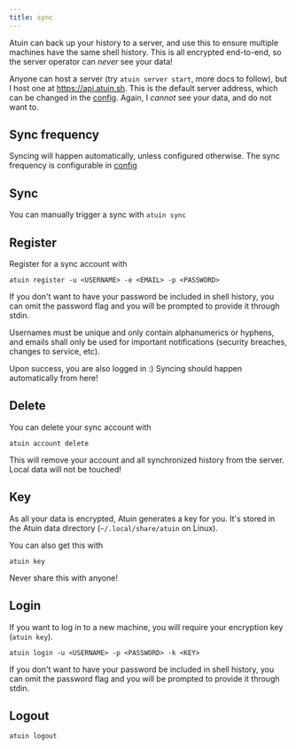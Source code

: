 ```yaml
---
title: sync
---
```


Atuin can back up your history to a server, and use this to ensure multiple
machines have the same shell history. This is all encrypted end-to-end, so the
server operator can _never_ see your data!

Anyone can host a server (try `atuin server start`, more docs to follow), but I
host one at https://api.atuin.sh. This is the default server address, which can
be changed in the [config](/configuration/config#sync_address). Again, I _cannot_ see your data, and
do not want to.

## Sync frequency

Syncing will happen automatically, unless configured otherwise. The sync
frequency is configurable in [config](/configuration#sync_frequency)

## Sync

You can manually trigger a sync with `atuin sync`

## Register

Register for a sync account with

```
atuin register -u <USERNAME> -e <EMAIL> -p <PASSWORD>
```

If you don't want to have your password be included in shell history, you can omit
the password flag and you will be prompted to provide it through stdin.

Usernames must be unique and only contain alphanumerics or hyphens,
and emails shall only be used for important notifications (security breaches, changes to service, etc).

Upon success, you are also logged in :) Syncing should happen automatically from
here!

## Delete

You can delete your sync account with

```
atuin account delete
```

This will remove your account and all synchronized history from the server. Local data will not be touched!

## Key

As all your data is encrypted, Atuin generates a key for you. It's stored in the
Atuin data directory (`~/.local/share/atuin` on Linux).

You can also get this with

```
atuin key
```

Never share this with anyone!

## Login

If you want to log in to a new machine, you will require your encryption key
(`atuin key`).

```
atuin login -u <USERNAME> -p <PASSWORD> -k <KEY>
```

If you don't want to have your password be included in shell history, you can omit
the password flag and you will be prompted to provide it through stdin.

## Logout

```
atuin logout
```
